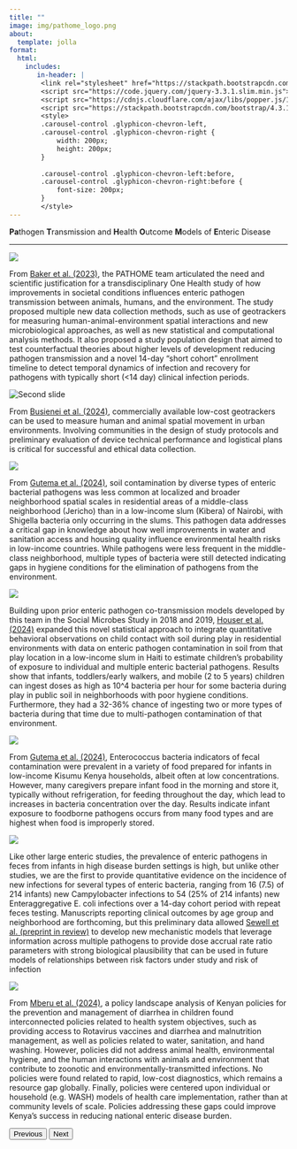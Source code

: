 ```yaml
---
title: ""
image: img/pathome_logo.png
about:
  template: jolla
format:
  html:
    includes:
       in-header: |
        <link rel="stylesheet" href="https://stackpath.bootstrapcdn.com/bootstrap/4.3.1/css/bootstrap.min.css">
        <script src="https://code.jquery.com/jquery-3.3.1.slim.min.js"></script>
        <script src="https://cdnjs.cloudflare.com/ajax/libs/popper.js/1.14.7/umd/popper.min.js"></script>
        <script src="https://stackpath.bootstrapcdn.com/bootstrap/4.3.1/js/bootstrap.min.js"></script>
        <style>
        .carousel-control .glyphicon-chevron-left,
        .carousel-control .glyphicon-chevron-right {
            width: 200px;
            height: 200px;
        }
        
        .carousel-control .glyphicon-chevron-left:before,
        .carousel-control .glyphicon-chevron-right:before {
            font-size: 200px;
        }
        </style>
---
```


**Pa**thogen **T**ransmission and **H**ealth **O**utcome **M**odels of **E**nteric Disease

------------------------------------------------------------------------

<!-- ```{=html} -->
<!-- <iframe src="slides.html" width="100%" height="600px" style="border:none;"></iframe> -->
<!-- ``` -->



```{=html}
<div id="carouselExampleControls" class="carousel slide" data-bs-ride="carousel" data-bs-interval="3000">
  <div class="carousel-inner">
    <div class="carousel-item active">
      <img src="img/protocol_paper-nbhds.jpg" class="d-block w-100">
          <p>From <A href="https://doi.org/10.1136/bmjopen-2023-076067">Baker et al. (2023)</a>, the PATHOME team articulated the need and scientific justification for a transdisciplinary One Health study of how improvements in societal conditions influences enteric pathogen transmission between animals, humans, and the environment. The study proposed multiple new data collection methods, such as use of geotrackers for measuring human-animal-environment spatial interactions and new microbiological approaches, as well as new statistical and computational analysis methods. It also proposed a study population design that aimed to test counterfactual theories about higher levels of development reducing pathogen transmission and a novel 14-day “short cohort” enrollment timeline to detect temporal dynamics of infection and recovery for pathogens with typically short (<14 day) clinical infection periods.</p>
    </div>
    <div class="carousel-item">
      <img src="img/geotrackers_on_animals.jpg" class="d-block w-100" alt="Second slide">
      <p>From <a href = "">Busienei et al. (2024)</a>, commercially available low-cost geotrackers can be used to measure human and animal spatial movement in urban environments. Involving communities in the design of study protocols and preliminary evaluation of device technical performance and logistical plans is critical for successful and ethical data collection. </p>
    </div>
    <div class="carousel-item">
      <img src="img/gutema_2024-jericho_vs_kibera_pathogens.jpg" class="d-block w-100">
      <p>From <a href="https://doi.org/10.3390/ijerph21101351">Gutema et al. (2024)</a>, soil contamination by diverse types of enteric bacterial pathogens was less common at localized and broader neighborhood spatial scales in residential areas of a middle-class neighborhood (Jericho) than in a low-income slum (Kibera) of Nairobi, with Shigella bacteria only occurring in the slums. This pathogen data addresses a critical gap in knowledge about how well improvements in water and sanitation access and housing quality influence environmental health risks in low-income countries. While pathogens were less frequent in the middle-class neighborhood, multiple types of bacteria were still detected indicating gaps in hygiene conditions for the elimination of pathogens from the environment. </p>
  </div>
    <div class="carousel-item">
      <img src="img/houser_2024-concentration.png" class="d-block w-100">
      <p>Building upon prior enteric pathogen co-transmission models developed by this team in the Social Microbes Study in 2018 and 2019, <a href="https://doi.org/10.1371/journal.pntd.0012564">Houser et al. (2024)</a> expanded this novel statistical approach to integrate quantitative behavioral observations on child contact with soil during play in residential environments with data on enteric pathogen contamination in soil from that play location in a low-income slum in Haiti to estimate children’s probability of exposure to individual and multiple enteric bacterial pathogens. Results show that infants, toddlers/early walkers, and mobile (2 to 5 years) children can ingest doses as high as 10^4 bacteria per hour for some bacteria during play in public soil in neighborhoods with poor hygiene conditions. Furthermore, they had a 32-36% chance of ingesting two or more types of bacteria during that time due to multi-pathogen contamination of that environment. </p>
  </div>
    <div class="carousel-item">
      <img src="img/gutema_2024_food-table.png" class="d-block w-100">
      <p>From <a href="https://www.cambridge.org/core/journals/epidemiology-and-infection/article/enterococcus-contamination-of-infant-foods-and-implications-for-exposure-to-foodborne-pathogens-in-periurban-neighbourhoods-of-kisumu-kenya/FD92A60523F29094D1BC01B060207920?utm_campaign=shareaholic&utm_medium=copy_link&utm_source=bookmark">Gutema et al. (2024)</a>, Enterococcus bacteria indicators of fecal contamination were prevalent in a variety of food prepared for infants in low-income Kisumu Kenya households, albeit often at low concentrations. However, many caregivers prepare infant food in the morning and store it, typically without refrigeration, for feeding throughout the day, which lead to increases in bacteria concentration over the day. Results indicate infant exposure to foodborne pathogens occurs from many food types and are highest when food is improperly stored. </p>
  </div>
    <div class="carousel-item">
      <img src="img/sewell-incidence_table.png" class="d-block w-100">
      <p>Like other large enteric studies, the prevalence of enteric pathogens in feces from infants in high disease burden settings is high, but unlike other studies, we are the first to provide quantitative evidence on the incidence of new infections for several types of enteric bacteria, ranging from 16 (7.5) of 214 infants) new Campylobacter infections to 54 (25% of 214 infants) new Enteraggregative E. coli infections over a 14-day cohort period with repeat feces testing. Manuscripts reporting clinical outcomes by age group and neighborhood are forthcoming, but this preliminary data allowed <a href="https://arxiv.org/abs/2407.20051">Sewell et al. (preprint in review)</a> to develop new mechanistic models that leverage information across multiple pathogens to provide dose accrual rate ratio parameters with strong biological plausibility that can be used in future models of relationships between risk factors under study and risk of infection </p>
  </div>
    <div class="carousel-item">
      <img src="img/mberu-policy.jpg" class="d-block w-100">
      <p>From <a href="https://bmjopen.bmj.com/content/14/8/e081906">Mberu et al. (2024)</a>,  a policy landscape analysis of Kenyan policies for the prevention and management of diarrhea in children found interconnected policies related to health system objectives, such as providing access to Rotavirus vaccines and diarrhea and malnutrition management, as well as policies related to water, sanitation, and hand washing. However, policies did not address animal health, environmental hygiene, and the human interactions with animals and environment that contribute to zoonotic and environmentally-transmitted infections. No policies were found related to rapid, low-cost diagnostics, which remains a resource gap globally. Finally, policies were centered upon individual or household (e.g. WASH) models of health care implementation, rather than at community levels of scale. Policies addressing these gaps could improve Kenya’s success in reducing national enteric disease burden. </p>
  </div>
  <button class="carousel-control-prev" type="button" data-bs-target="#carouselExampleControls" data-bs-slide="prev">
    <span class="carousel-control-prev-icon" aria-hidden="true"></span>
    <span class="visually-hidden">Previous</span>
  </button>
  <button class="carousel-control-next" type="button" data-bs-target="#carouselExampleControls" data-bs-slide="next">
    <span class="carousel-control-next-icon" aria-hidden="true"></span>
    <span class="visually-hidden">Next</span>
  </button>
</div>
```


